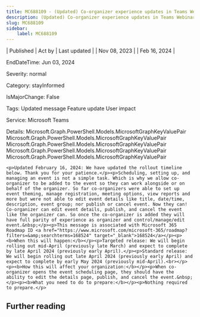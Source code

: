 ```yaml
---
title: MC688109 - (Updated) Co-organizer experience updates in Teams Webinars and Townhalls
description: (Updated) Co-organizer experience updates in Teams Webinars and Townhalls
slug: MC688109
sidebar:
    label: MC688109
---
```



| Published | Act by | Last updated |
| Nov 08, 2023 |  | Feb 16, 2024 |

EndDateTime: Jun 03, 2024

Severity: normal

Category: stayInformed

IsMajorChange: False

Tags: Updated message Feature update User impact

Service: Microsoft Teams

Details: Microsoft.Graph.PowerShell.Models.MicrosoftGraphKeyValuePair Microsoft.Graph.PowerShell.Models.MicrosoftGraphKeyValuePair Microsoft.Graph.PowerShell.Models.MicrosoftGraphKeyValuePair Microsoft.Graph.PowerShell.Models.MicrosoftGraphKeyValuePair Microsoft.Graph.PowerShell.Models.MicrosoftGraphKeyValuePair

```
<p>Updated February 16, 2024: We have updated the rollout timeline below. Thank you for your patience.</p><p>Scheduling, setting up, and managing an event is not a simple task. Which is why we allow co-organizer to be added to the event so they can work alongside or on behalf of the organizer. So far co-organizers were able to set up event theming, manage registration, meeting options, view reports and more but were not able to edit event details like title, date/time, description, event group; nor publish or cancel event. Now they can! Co-organizer can edit event details, publish, and cancel the event like the organizer can. So once the co-organizer is added they will have full parity of experience as organizer and control/manage/edit event.&nbsp;</p><p>This message is associated with Microsoft 365 Roadmap ID <a href="https://www.microsoft.com/microsoft-365/roadmap?filters=&amp;searchterms=168524" target="_blank">168524</a></p><p><b>When this will happen:</b></p><p>Targeted release: We will begin rolling out mid-April (previously late March) and expect to complete by late April 2024 (previously early April).</p><p>Standard release: We will begin rolling out late April 2024 (previously early April) and expect to complete by early May 2024 (previously mid-April).<br></p><p><b>How this will affect your organization:</b></p><p>When co-organizer opens the event scheduling page, they should have the ability to edit the details page, publish, and cancel the event.&nbsp;</p><p><b>What you need to do to prepare:</b></p><p>Nothing required to prepare.</p>
```

## Further reading
